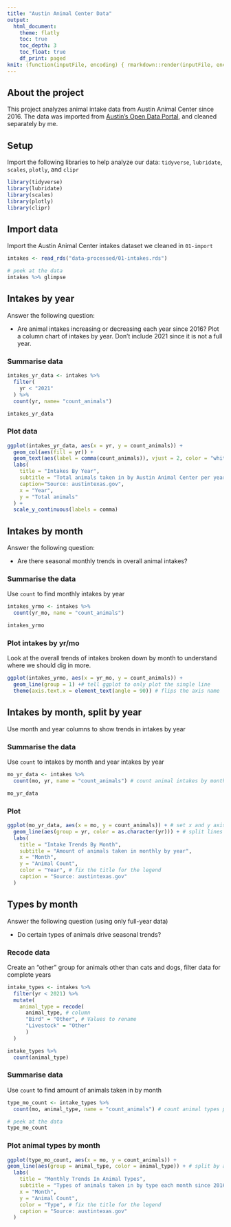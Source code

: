 ```yaml
---
title: "Austin Animal Center Data"
output:
  html_document:
    theme: flatly
    toc: true
    toc_depth: 3
    toc_float: true
    df_print: paged
knit: (function(inputFile, encoding) { rmarkdown::render(inputFile, encoding = encoding, output_dir = "docs") })
---
```


## About the project

This project analyzes animal intake data from Austin Animal Center since 2016. The data was imported from [Austin's Open Data Portal](https://data.austintexas.gov/), and cleaned separately by me.

## Setup

Import the following libraries to help analyze our data: `tidyverse`, `lubridate`, `scales`, `plotly`, and `clipr`

```r
library(tidyverse)
library(lubridate)
library(scales)
library(plotly)
library(clipr)
```

## Import data

Import the Austin Animal Center intakes dataset we cleaned in `01-import`

```r
intakes <- read_rds("data-processed/01-intakes.rds")

# peek at the data
intakes %>% glimpse
```

## Intakes by year

Answer the following question: 

- Are animal intakes increasing or decreasing each year since 2016? Plot a column chart of intakes by year. Don’t include 2021 since it is not a full year.

### Summarise data

```r
intakes_yr_data <- intakes %>% 
  filter(
    yr < "2021"
  ) %>% 
  count(yr, name= "count_animals")

intakes_yr_data 
```
### Plot data

```r
ggplot(intakes_yr_data, aes(x = yr, y = count_animals)) + 
  geom_col(aes(fill = yr)) +
  geom_text(aes(label = comma(count_animals)), vjust = 2, color = "white") +
  labs(
    title = "Intakes By Year",
    subtitle = "Total animals taken in by Austin Animal Center per year since 2016",
    caption="Source: austintexas.gov",
    x = "Year",
    y = "Total animals"
  ) +
  scale_y_continuous(labels = comma)
```

## Intakes by month

Answer the following question:

- Are there seasonal monthly trends in overall animal intakes? 

### Summarise the data

Use `count` to find monthly intakes by year

```r
intakes_yrmo <- intakes %>% 
  count(yr_mo, name = "count_animals")

intakes_yrmo
```

### Plot intakes by yr/mo

Look at the overall trends of intakes broken down by month to understand where we should dig in more.

```r
ggplot(intakes_yrmo, aes(x = yr_mo, y = count_animals)) +
  geom_line(group = 1) +# tell ggplot to only plot the single line
  theme(axis.text.x = element_text(angle = 90)) # flips the axis name
```

## Intakes by month, split by year

Use month and year columns to show trends in intakes by year

### Summarise the data

Use `count` to intakes by month and year intakes by year

```r
mo_yr_data <- intakes %>% 
  count(mo, yr, name = "count_animals") # count animal intakes by month, year

mo_yr_data
```

### Plot

```r
ggplot(mo_yr_data, aes(x = mo, y = count_animals)) + # set x and y axis
  geom_line(aes(group = yr, color = as.character(yr))) + # split lines and set colors
  labs(
    title = "Intake Trends By Month",
    subtitle = "Amount of animals taken in monthly by year",
    x = "Month",
    y = "Animal Count",
    color = "Year", # fix the title for the legend
    caption = "Source: austintexas.gov"
  )
```

## Types by month

Answer the following question (using only full-year data)

- Do certain types of animals drive seasonal trends? 

### Recode data

Create an "other" group for animals other than cats and dogs, filter data for complete years

```r
intake_types <- intakes %>% 
  filter(yr < 2021) %>% 
  mutate(
    animal_type = recode(
      animal_type, # column
      "Bird" = "Other", # Values to rename
      "Livestock" = "Other"
      )
  )

intake_types %>% 
  count(animal_type)
```

### Summarise data

Use `count` to find amount of animals taken in by month

```r
type_mo_count <- intake_types %>% 
  count(mo, animal_type, name = "count_animals") # count animal types per month

# peek at the data
type_mo_count
```

### Plot animal types by month

```r
ggplot(type_mo_count, aes(x = mo, y = count_animals)) +
geom_line(aes(group = animal_type, color = animal_type)) + # split by animal type
  labs(
    title = "Monthly Trends In Animal Types",
    subtitle = "Types of animals taken in by type each month since 2016",
    x = "Month",
    y = "Animal Count",
    color = "Type", # fix the title for the legend
    caption = "Source: austintexas.gov"
  )
```

